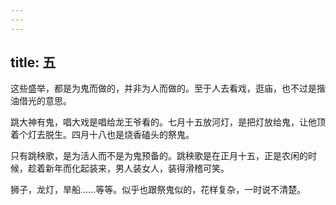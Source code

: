 ```yaml
---
---
---
```

title: 五
---



这些盛举，都是为鬼而做的，并非为人而做的。至于人去看戏，逛庙，也不过是揩油借光的意思。

跳大神有鬼，唱大戏是唱给龙王爷看的。七月十五放河灯，是把灯放给鬼，让他顶着个灯去脱生。四月十八也是烧香磕头的祭鬼。

只有跳秧歌，是为活人而不是为鬼预备的。跳秧歌是在正月十五，正是农闲的时候，趁着新年而化起装来，男人装女人，装得滑稽可笑。

狮子，龙灯，旱船……等等。似乎也跟祭鬼似的，花样复杂，一时说不清楚。